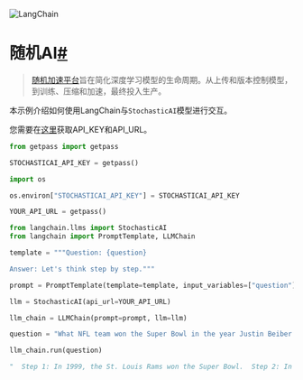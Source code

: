 

<Head>
  <script>
    {
      `(function() {
         var _hmt = _hmt || [];
(function() {
  var hm = document.createElement("script");
  hm.src = "https://hm.baidu.com/hm.js?e60fb290e204e04c5cb6f79b0ac1e697";
  var s = document.getElementsByTagName("script")[0]; 
  s.parentNode.insertBefore(hm, s);
})();
       })();`
    }
  </script>
</Head>

![LangChain](https://pica.zhimg.com/50/v2-56e8bbb52aa271012541c1fe1ceb11a2_r.gif)





随机AI[#](#stochasticai "此标题的永久链接")
=================================

> 
> [随机加速平台](https://docs.stochastic.ai/docs/introduction/)旨在简化深度学习模型的生命周期。从上传和版本控制模型，到训练、压缩和加速，最终投入生产。
> 
> 
> 

本示例介绍如何使用LangChain与`StochasticAI`模型进行交互。

您需要在[这里](https://app.stochastic.ai/workspace/profile/settings?tab=profile)获取API_KEY和API_URL。

```python
from getpass import getpass

STOCHASTICAI_API_KEY = getpass()

```

```python
import os

os.environ["STOCHASTICAI_API_KEY"] = STOCHASTICAI_API_KEY

```

```python
YOUR_API_URL = getpass()

```

```python
from langchain.llms import StochasticAI
from langchain import PromptTemplate, LLMChain

```

```python
template = """Question: {question}

Answer: Let's think step by step."""

prompt = PromptTemplate(template=template, input_variables=["question"])

```

```python
llm = StochasticAI(api_url=YOUR_API_URL)

```

```python
llm_chain = LLMChain(prompt=prompt, llm=llm)

```

```python
question = "What NFL team won the Super Bowl in the year Justin Beiber was born?"

llm_chain.run(question)

```

```python
"  Step 1: In 1999, the St. Louis Rams won the Super Bowl.  Step 2: In 1999, Beiber was born.  Step 3: The Rams were in Los Angeles at the time.  Step 4: So they didn't play in the Super Bowl that year.\n"

```

